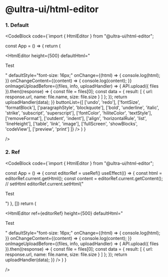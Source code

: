 
<Meta title="Ultra UI/HtmlEditor/Example" />

# @ultra-ui/html-editor

### 1. Default

<CodeBlock code={`import { HtmlEditor } from "@ultra-ui/html-editor";

const App = () => {
return (

<HtmlEditor
  height={500}
  defaultHtml="<p>Test</p>"
  defaultStyle="font-size: 16px;"
  onChange={(html) => {
    console.log(html);
  }}
  onChangeContent={(content) => {
    console.log(content);
  }}
  onImageUploadBefore={(files, info, uploadHandler) => {
    API.upload({ files }).then((response) => {
      const file = files[0];
      const data = {
        result: [
          {
            url: response.url,
            name: file.name,
            size: file.size
          }
        ]
      };
    });
    return uploadHandler(data);
  }}
  buttonList={[
    ['undo', 'redo'],
    ['fontSize', 'formatBlock'],
    ['paragraphStyle', 'blockquote'],
    ['bold', 'underline', 'italic', 'strike', 'subscript', 'superscript'],
    ['fontColor', 'hiliteColor', 'textStyle'],
    ['removeFormat'],
    ['outdent', 'indent'],
    ['align', 'horizontalRule', 'list', 'lineHeight'],
    ['table', 'link', 'image'],
    ['fullScreen', 'showBlocks', 'codeView'],
    ['preview', 'print']
  ]}
/>
) }

/>

### 2. Ref

<CodeBlock code={`import { HtmlEditor } from "@ultra-ui/html-editor";

const App = () => {
const editorRef = useRef()
useEffect(() => {
const html = editorRef.current.getHtml();
const content = editorRef.current.getContent();
// setHtml
editorRef.current.setHtml("<p>Test</p>")
}, [])
return (

<HtmlEditor
  ref={editorRef}
  height={500}
  defaultHtml="<p>Test</p>"
  defaultStyle="font-size: 16px;"
  onChange={(html) => {
    console.log(html);
  }}
  onChangeContent={(content) => {
    console.log(content);
  }}
  onImageUploadBefore={(files, info, uploadHandler) => {
    API.upload({ files }).then((response) => {
      const file = files[0];
      const data = {
        result: [
          {
            url: response.url,
            name: file.name,
            size: file.size
          }
        ]
      };
    });
    return uploadHandler(data);
  }}
/>
) }

/>
